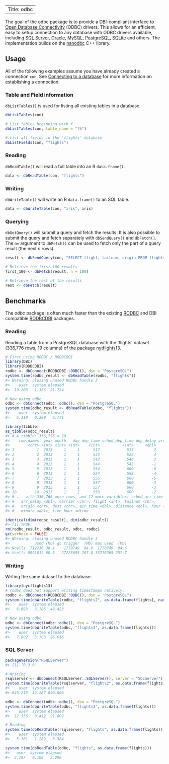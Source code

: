 
--- 
Title: odbc 
---

The goal of the odbc package is to provide a DBI-compliant interface to [Open Database Connectivity](https://msdn.microsoft.com/en-us/library/ms710252(v=vs.85).aspx) (ODBC) drivers. This allows for an efficient, easy to setup connection to any database with ODBC drivers available, including [SQL Server](https://www.microsoft.com/en-us/sql-server/), [Oracle](https://www.oracle.com/database), [MySQL](https://www.mysql.com/), [PostgreSQL](https://www.postgresql.org/), [SQLite](https://sqlite.org/) and others. The implementation builds on the [nanodbc](http://nanodbc.lexicalunit.com/) C++ library.

Usage
-----

All of the following examples assume you have already created a connection `con`. See [Connecting to a database](#connecting-to-a-database) for more information on establishing a connection.

### Table and Field information

`dbListTables()` is used for listing all existing tables in a database.

``` r
dbListTables(con)

# List tables beginning with f
dbListTables(con, table_name = "f%")

# List all fields in the 'flights' database
dbListFields(con, "flights")
```

### Reading

`dbReadTable()` will read a full table into an R `data.frame()`.

``` r
data <- dbReadTable(con, "flights")
```

### Writing

`dbWriteTable()` will write an R `data.frame()` to an SQL table.

``` r
data <- dbWriteTable(con, "iris", iris)
```

### Querying

`dbGetQuery()` will submit a query and fetch the results. It is also possible to submit the query and fetch separately with `dbSendQuery()` and `dbFetch()`. The `n=` argument to `dbFetch()` can be used to fetch only the part of a query result (the next *n* rows).

``` r
result <- dbSendQuery(con, "SELECT flight, tailnum, origin FROM flights ORDER BY origin")

# Retrieve the first 100 results
first_100 <- dbFetch(result, n = 100)

# Retrieve the rest of the results
rest <- dbFetch(result)
```

Benchmarks
----------

The *odbc* package is often much faster than the existing [RODBC](https://cran.r-project.org/package=RODBC) and DBI compatible [RODBCDBI](https://cran.r-project.org/package=RODBCDBI) packages.

### Reading

Reading a table from a PostgreSQL database with the 'flights' dataset (336,776 rows, 19 columns) of the package [nytflights13](https://github.com/hadley/nycflights13).

``` r
# First using RODBC / RODBCDBI
library(DBI)
library(RODBCDBI)
rodbc <- dbConnect(RODBCDBI::ODBC(), dsn = "PostgreSQL")
system.time(rodbc_result <- dbReadTable(rodbc, "flights"))
#> Warning: closing unused RODBC handle 2
#>    user  system elapsed 
#>  19.203   1.356  21.724

# Now using odbc
odbc <- dbConnect(odbc::odbc(), dsn = "PostgreSQL")
system.time(odbc_result <- dbReadTable(odbc, "flights"))
#>    user  system elapsed 
#>   5.119   0.290   6.771

library(tibble)
as_tibble(odbc_result)
#> # A tibble: 336,776 × 20
#>    row.names  year month   day dep_time sched_dep_time dep_delay arr_time
#>        <chr> <int> <int> <int>    <int>          <int>     <dbl>    <int>
#> 1          1  2013     1     1      517            515         2      830
#> 2          2  2013     1     1      533            529         4      850
#> 3          3  2013     1     1      542            540         2      923
#> 4          4  2013     1     1      544            545        -1     1004
#> 5          5  2013     1     1      554            600        -6      812
#> 6          6  2013     1     1      554            558        -4      740
#> 7          7  2013     1     1      555            600        -5      913
#> 8          8  2013     1     1      557            600        -3      709
#> 9          9  2013     1     1      557            600        -3      838
#> 10        10  2013     1     1      558            600        -2      753
#> # ... with 336,766 more rows, and 12 more variables: sched_arr_time <int>,
#> #   arr_delay <dbl>, carrier <chr>, flight <int>, tailnum <chr>,
#> #   origin <chr>, dest <chr>, air_time <dbl>, distance <dbl>, hour <dbl>,
#> #   minute <dbl>, time_hour <dttm>

identical(dim(rodbc_result), dim(odbc_result))
#> [1] TRUE
rm(rodbc_result, odbc_result, odbc, rodbc)
gc(verbose = FALSE)
#> Warning: closing unused RODBC handle 3
#>           used (Mb) gc trigger  (Mb) max used  (Mb)
#> Ncells  712236 38.1    1770749  94.6  1770749  94.6
#> Vcells 8991012 68.6   27225095 207.8 33776265 257.7
```

### Writing

Writing the same dataset to the database.

``` r
library(nycflights13)
# rodbc does not support writing timestamps natively.
rodbc <- dbConnect(RODBCDBI::ODBC(), dsn = "PostgreSQL")
system.time(dbWriteTable(rodbc, "flights2", as.data.frame(flights[, names(flights) != "time_hour"])))
#>    user  system elapsed 
#>   6.693   3.786  48.423

# Now using odbc
odbc <- dbConnect(odbc::odbc(), dsn = "PostgreSQL")
system.time(dbWriteTable(odbc, "flights3", as.data.frame(flights)))
#>    user  system elapsed 
#>   7.802   3.703  26.016
```

### SQL Server

``` r
packageVersion("RSQLServer")
#> [1] ‘0.3.0’

# Writing
rsqlserver <- dbConnect(RSQLServer::SQLServer(), server = "SQLServer")
system.time(dbWriteTable(rsqlserver, "flights2", as.data.frame(flights)))
#>    user  system elapsed
#> 645.219  12.287 820.806

odbc <- dbConnect(odbc::odbc(), dsn = "PostgreSQL")
system.time(dbWriteTable(odbc, "flights3", as.data.frame(flights)))
#>    user  system elapsed
#>  12.336   0.412  21.802

# Reading
system.time(dbReadTable(rsqlserver, "flights", as.data.frame(flights)))
#>    user  system elapsed
#>   5.101   1.289   3.584

system.time(dbReadTable(odbc, "flights", as.data.frame(flights)))
#>   user  system elapsed
#>  2.187   0.108   2.298
```
